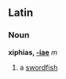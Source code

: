 ==Latin==
===Noun===
'''xiphias, [[Wiktionary Appendix:Latin third declension|-iae]]''' ''m''

#a [[swordfish]]